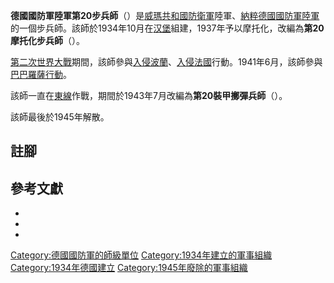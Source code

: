 {{Infobox military unit
| unit_name=德國國防軍陸軍第20步兵師<br/>德國國防軍陸軍第20摩托化步兵師<br/>德國國防軍陸軍第20裝甲擲彈兵師
| image=20th Infanterie Division Logo.svg
| image_size = 200
| caption=
| dates=1934年10月1日至1945年5月8日
| country={{flag|Nazi Germany}}
| branch=[[納粹德國陸軍|陸軍]]
| type=[[步兵|步兵]]
| role=
| size=[[师_(军队)|師]]
| garrison=[[汉堡|汉堡]]
}}

'''德國國防軍陸軍第20步兵師'''（{{lang-de|'''20. Infanterie-Division'''}}）是[[威瑪共和國|威瑪共和國]][[國家防衛軍|防衛軍]]陸軍、[[納粹德國|納粹德國]][[德國國防軍|國防軍]][[納粹德國陸軍|陸軍]]的一個步兵師。該師於1934年10月在[[汉堡|汉堡]]組建{{cfn|Mitcham|y=2007}}，1937年予以摩托化，改編為'''第20摩托化步兵師'''（{{lang-de|'''20. Infanterie-Division (mot.)'''}}）。

[[第二次世界大戰|第二次世界大戰]]期間，該師參與[[波蘭戰役|入侵波蘭]]、[[法國戰役|入侵法國]]行動。1941年6月，該師參與[[巴巴羅薩行動|巴巴羅薩行動]]。

該師一直在[[苏德战争|東線]]作戰，期間於1943年7月改編為'''第20裝甲擲彈兵師'''（{{lang-de|'''20. Panzergrenadier-Division '''}}）。

該師最後於1945年解散。

== 註腳 ==
{{reflist}}

== 參考文獻 ==
* {{Cite book| author=Burkhard Müller-Hillebrand |title=Das Heer 1933-1945. Entwicklung des organisatorischen Aufbaues | volume= Vol. III: Der Zweifrontenkrieg. Das Heer vom Beginn des Feldzuges gegen die Sowjetunion bis zum Kriegsende| publisher=Mittler | location=Frankfurt am Main | year=1969 | page=286 | language=de}}
* {{Cite book| author=Georg Tessin|title=Verbände und Truppen der  deutschen Wehrmacht und Waffen-SS im Zweiten Weltkrieg, 1939 - 1945 | volume=Vol. IV: Die Landstreitkräfte 15 -30 | publisher= Mittler | location= Frankfurt am Main | year=1970 | language=de}}
* {{Cite book|last=Mitcham |first=Samuel W., Jr.|author-link=Samuel W. Mitcham|title=German Order of Battle, Volume One: 1st – 290th Infantry Divisions in WWII|year=2007|publisher=Stackpole Books|location=PA; United States of America|isbn=978-0-8117-3416-5|ref={{sfnRef|Mitcham|y=2007}}}}

{{mil-stub}}
{{德國國防軍陸軍的步兵師}}
[[Category:德國國防軍的師級單位|Category:德國國防軍的師級單位]]
[[Category:1934年建立的軍事組織|Category:1934年建立的軍事組織]]
[[Category:1934年德國建立|Category:1934年德國建立]]
[[Category:1945年廢除的軍事組織|Category:1945年廢除的軍事組織]]